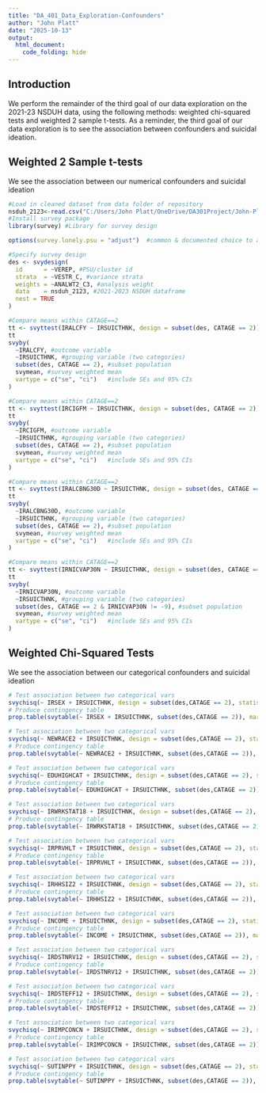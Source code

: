 ```yaml
---
title: "DA_401_Data_Exploration-Confounders"
author: "John Platt"
date: "2025-10-13"
output: 
  html_document:
    code_folding: hide
---
```


## Introduction
We perform the remainder of the third goal of our data exploration on the 2021-23 NSDUH data, using the following methods: weighted chi-squared tests and weighted 2 sample t-tests. As a reminder, the third goal of our data exploration is to see the association between confounders and suicidal ideation.

## Weighted 2 Sample t-tests
We see the association between our numerical confounders and suicidal ideation

```r
#Load in cleaned dataset from data folder of repository
nsduh_2123<-read.csv("C:/Users/John Platt/OneDrive/DA301Project/John-Platt-DA-401-Project/data/NSDUH_2021_2023.csv")
#Install survey package
library(survey) #Library for survey design

options(survey.lonely.psu = "adjust")  #common & documented choice to adjust variance if there are single psus within stratum

#Specify survey design
des <- svydesign(
  id      = ~VEREP, #PSU/cluster id
  strata  = ~VESTR_C, #variance strata
  weights = ~ANALWT2_C3, #analysis weight
  data    = nsduh_2123, #2021-2023 NSDUH dataframe
  nest = TRUE
)
```

```r
#Compare means within CATAGE==2
tt <- svyttest(IRALCFY ~ IRSUICTHNK, design = subset(des, CATAGE == 2))
tt
svyby(
  ~IRALCFY, #outcome variable
  ~IRSUICTHNK, #grouping variable (two categories)
  subset(des, CATAGE == 2), #subset population
  svymean, #survey weighted mean
  vartype = c("se", "ci")   #include SEs and 95% CIs
)
```

```r
#Compare means within CATAGE==2
tt <- svyttest(IRCIGFM ~ IRSUICTHNK, design = subset(des, CATAGE == 2))
tt
svyby(
  ~IRCIGFM, #outcome variable
  ~IRSUICTHNK, #grouping variable (two categories)
  subset(des, CATAGE == 2), #subset population
  svymean, #survey weighted mean
  vartype = c("se", "ci")   #include SEs and 95% CIs
)
```

```r
#Compare means within CATAGE==2
tt <- svyttest(IRALCBNG30D ~ IRSUICTHNK, design = subset(des, CATAGE == 2))
tt
svyby(
  ~IRALCBNG30D, #outcome variable
  ~IRSUICTHNK, #grouping variable (two categories)
  subset(des, CATAGE == 2), #subset population
  svymean, #survey weighted mean
  vartype = c("se", "ci")   #include SEs and 95% CIs
)
```

```r
#Compare means within CATAGE==2
tt <- svyttest(IRNICVAP30N ~ IRSUICTHNK, design = subset(des, CATAGE == 2 & IRNICVAP30N != -9))
tt
svyby(
  ~IRNICVAP30N, #outcome variable
  ~IRSUICTHNK, #grouping variable (two categories)
  subset(des, CATAGE == 2 & IRNICVAP30N != -9), #subset population
  svymean, #survey weighted mean
  vartype = c("se", "ci")   #include SEs and 95% CIs
)
```

## Weighted Chi-Squared Tests
We see the association between our categorical confounders and suicidal ideation

```r
# Test association between two categorical vars
svychisq(~ IRSEX + IRSUICTHNK, design = subset(des,CATAGE == 2), statistic = "adjWald")
# Produce contingency table
prop.table(svytable(~ IRSEX + IRSUICTHNK, subset(des,CATAGE == 2)), margin=2) # col % (weighted)
```

```r
# Test association between two categorical vars
svychisq(~ NEWRACE2 + IRSUICTHNK, design = subset(des,CATAGE == 2), statistic = "adjWald")
# Produce contingency table
prop.table(svytable(~ NEWRACE2 + IRSUICTHNK, subset(des,CATAGE == 2)), margin=2) # col % (weighted)
```

```r
# Test association between two categorical vars
svychisq(~ EDUHIGHCAT + IRSUICTHNK, design = subset(des,CATAGE == 2), statistic = "adjWald")
# Produce contingency table
prop.table(svytable(~ EDUHIGHCAT + IRSUICTHNK, subset(des,CATAGE == 2)), margin=2) # col % (weighted)
```

```r
# Test association between two categorical vars
svychisq(~ IRWRKSTAT18 + IRSUICTHNK, design = subset(des,CATAGE == 2), statistic = "adjWald")
# Produce contingency table
prop.table(svytable(~ IRWRKSTAT18 + IRSUICTHNK, subset(des,CATAGE == 2)), margin=2) # col % (weighted)
```
```r
# Test association between two categorical vars
svychisq(~ IRPRVHLT + IRSUICTHNK, design = subset(des,CATAGE == 2), statistic = "adjWald")
# Produce contingency table
prop.table(svytable(~ IRPRVHLT + IRSUICTHNK, subset(des,CATAGE == 2)), margin=2) # col % (weighted)
```

```r
# Test association between two categorical vars
svychisq(~ IRHHSIZ2 + IRSUICTHNK, design = subset(des,CATAGE == 2), statistic = "adjWald")
# Produce contingency table
prop.table(svytable(~ IRHHSIZ2 + IRSUICTHNK, subset(des,CATAGE == 2)), margin=2) # col % (weighted)
```

```r
# Test association between two categorical vars
svychisq(~ INCOME + IRSUICTHNK, design = subset(des,CATAGE == 2), statistic = "adjWald")
# Produce contingency table
prop.table(svytable(~ INCOME + IRSUICTHNK, subset(des,CATAGE == 2)), margin=2) # col % (weighted)
```

```r
# Test association between two categorical vars
svychisq(~ IRDSTNRV12 + IRSUICTHNK, design = subset(des,CATAGE == 2), statistic = "adjWald")
# Produce contingency table
prop.table(svytable(~ IRDSTNRV12 + IRSUICTHNK, subset(des,CATAGE == 2)), margin=2) # col % (weighted)
```

```r
# Test association between two categorical vars
svychisq(~ IRDSTEFF12 + IRSUICTHNK, design = subset(des,CATAGE == 2), statistic = "adjWald")
# Produce contingency table
prop.table(svytable(~ IRDSTEFF12 + IRSUICTHNK, subset(des,CATAGE == 2)), margin=2) # col % (weighted)
```

```r
# Test association between two categorical vars
svychisq(~ IRIMPCONCN + IRSUICTHNK, design = subset(des,CATAGE == 2), statistic = "adjWald")
# Produce contingency table
prop.table(svytable(~ IRIMPCONCN + IRSUICTHNK, subset(des,CATAGE == 2)), margin=2) # col % (weighted)
```

```r
# Test association between two categorical vars
svychisq(~ SUTINPPY + IRSUICTHNK, design = subset(des,CATAGE == 2), statistic = "adjWald")
# Produce contingency table
prop.table(svytable(~ SUTINPPY + IRSUICTHNK, subset(des,CATAGE == 2)), margin=2) # col % (weighted)
```